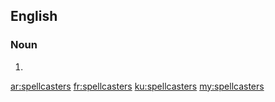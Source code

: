 ==English==

===Noun===
{{head|en|plural}}

# {{plural of|spellcaster|lang=en}}

[[ar:spellcasters]]
[[fr:spellcasters]]
[[ku:spellcasters]]
[[my:spellcasters]]